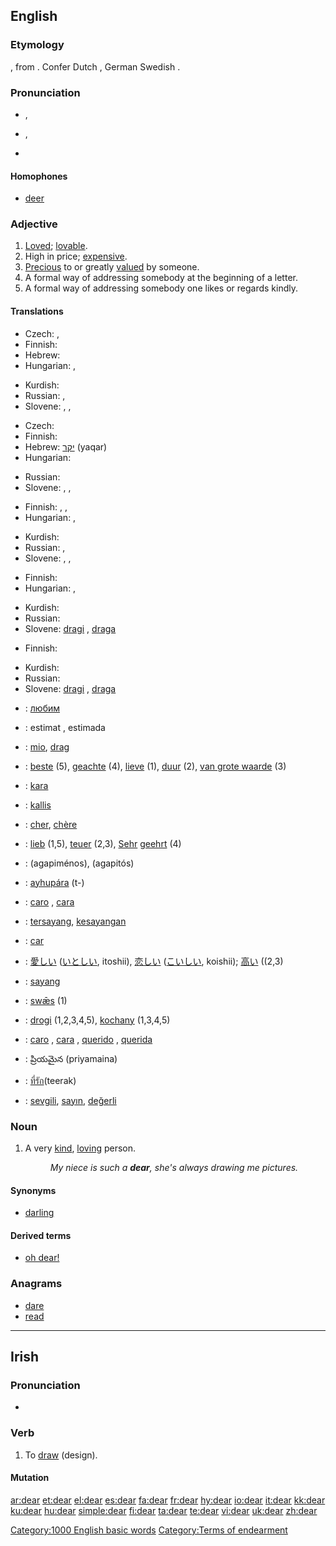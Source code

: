 ==English==

{{rank|friend|herself|year|295|dear|high|above|received}}

===Etymology===
{{ME.}} {{term|dere|lang=enm}}, from {{OE.}} {{term|deore|dēore|lang=ang}}. Confer Dutch {{term|duur||costly|lang=nl}}, German {{term|teuer||dear|lang=de}} Swedish {{term|dyr||expensive|lang=sv}}.

===Pronunciation===
*{{a|RP}} {{IPA|/dɪə/}}, {{SAMPA|/dI@/}}
*{{a|GenAm}} {{IPA|/dɪɹ/}}, {{SAMPA|/dIr/}}
*{{audio|en-us-dear.ogg|Audio (US)}}
*:{{rhymes|ɪə(r)}}

====Homophones====
*[[deer]]

===Adjective===
{{en-adj|dearer|dearest}}

# [[love|Loved]]; [[lovable]].
# High in price; [[expensive]].
# [[precious|Precious]] to or greatly [[value]]d by someone.
# A formal way of addressing somebody at the beginning of a letter.
# A formal way of addressing somebody one likes or regards kindly.

====Translations====
{{trans-top|loved; lovable}}
* Czech: {{t-|cs|drahý|m}}, {{t-|cs|milý|m}}
* Finnish: {{t+|fi|rakas}}
* Hebrew: {{t-|he|יקיר|tr=yaqyr|sc=Hebr}}
* Hungarian: {{t+|hu|drága}}, {{t+|hu|kedves}}
{{trans-mid}}
* Kurdish: {{t+|ku|خۆشه‌ویست|sc=KUchar}}
* Russian: {{t+|ru|дорогой|tr=dorogój|sc=Cyrl}}, {{t+|ru|милый|tr=mílyj|sc=Cyrl}}
* Slovene: {{t+|sl|drag|m}}, {{t+|sl|draga|f}}, {{t+|sl|drago|n}}
{{trans-bottom}}

{{trans-top|high in price; expensive}}
* Czech: {{t-|cs|drahý|m}}
* Finnish: {{t+|fi|kallis}}
* Hebrew: [[יקר]] (yaqar)
* Hungarian: {{t+|hu|drága}}
{{trans-mid}}
* Russian: {{t+|ru|дорогой|tr=dorogój|sc=Cyrl}}
* Slovene: {{t+|sl|drag|m}}, {{t+|sl|draga|f}}, {{t+|sl|drago|n}}
{{trans-bottom}}

{{trans-top|precious to or greatly valued by someone}}
* Finnish: {{t+|fi|rakas}}, {{t+|fi|arvokas}}, {{t+|fi|tärkeä}}
* Hungarian: {{t+|hu|drága}}, {{t+|hu|kedves}}
{{trans-mid}}
* Kurdish: {{t+|ku|ئازیز|sc=KUchar}}
* Russian: {{t+|ru|дорогой|tr=dorogój|sc=Cyrl}}, {{t+|ru|ценный|tr=cénnyj|sc=Cyrl}}
* Slovene: {{t+|sl|drag|m}}, {{t+|sl|draga|f}}, {{t+|sl|drago|n}}
{{trans-bottom}}

{{trans-top|a formal way of addressing somebody at the beginning of a letter}}
* Finnish: {{t+|fi|hyvä}}
* Hungarian: {{t+|hu|drága}}, {{t+|hu|kedves}}
{{trans-mid}}
* Kurdish: {{KUchar|[[به‌ڕێز]]}}
* Russian: {{t+|ru|уважаемый|tr=uvažájemyj|sc=Cyrl}}
* Slovene: [[dragi]] {{m}}, [[draga]] {{f}}
{{trans-bottom}}

{{trans-top|a formal way of addressing somebody one likes or regards kindly}}
* Finnish: {{t+|fi|rakas}}
{{trans-mid}}
* Kurdish: {{KUchar|[[گیان]]}}
* Russian: {{t+|ru|дорогой|tr=dorogój|sc=Cyrl}}
* Slovene: [[dragi]] {{m}}, [[draga]] {{f}}
{{trans-bottom}}

{{checktrans-top}}
*{{ttbc|Bulgarian}}: [[любим]] {{m}}
*{{ttbc|Catalan}}: estimat {{m}}, estimada {{f}}
*{{ttbc|Croatian}}: [[mio]], [[drag]]
*{{ttbc|Dutch}}: [[beste]] (5), [[geachte]] (4), [[lieve]] (1), [[duur]] (2), [[van grote waarde]] (3)
*{{ttbc|Esperanto}}: [[kara]]
*{{ttbc|Estonian}}: [[kallis#Estonian|kallis]]
*{{ttbc|French}}: [[cher]], [[chère]]
*{{ttbc|German}}: [[lieb]] (1,5), [[teuer]] (2,3), [[Sehr]] [[geehrt]] (4)
*{{ttbc|Greek}}: {{t|el|αγαπημένος|m|sc=Grek}} (agapiménos), {{t|el|αγαπητός|m|sc=Grek}} (agapitós)
*{{ttbc|Guaraní}}: [[ayhupára]] (t-)
{{checktrans-mid}}
*{{ttbc|Italian}}: [[caro]] {{m}}, [[cara]] {{f}}
*{{ttbc|Indonesian}}: [[sayang|tersayang]], [[sayang|kesayangan]]
*{{ttbc|Interlingua}}: [[car]]
*{{ttbc|Japanese}}: [[愛しい]] ([[いとしい]], itoshii), [[恋しい]] ([[こいしい]], koishii); [[高い]] ((2,3)
*{{ttbc|Malay}}: [[sayang]]
*{{ttbc|Old English}}: [[swæs|swǣs]] (1)
*{{ttbc|Polish}}: [[drogi]] {{m}} (1,2,3,4,5), [[kochany]] (1,3,4,5)
*{{ttbc|Portuguese}}: [[caro]] {{m}}, [[cara]] {{f}}, [[querido]] {{m}}, [[querida]] {{f}}
*{{ttbc|Telugu}}: ప్రియమైన (priyamaina)
*{{ttbc|Thai}}: [[ที่รัก]](teerak)
*{{ttbc|Turkish}}: [[sevgili]], [[sayın]], [[değerli]]
{{checktrans-bottom}}

===Noun===
{{en-noun}}

# A very [[kind]], [[loving]] person.
#:''My niece is such a '''dear''', she's always drawing me pictures.''

====Synonyms====
*{{i-c|Kind loving person}} [[darling]]

====Derived terms====
*[[oh dear|oh dear!]]

===Anagrams===
*[[dare]]
*[[read]]

[[Category:1000 English basic words]]
[[Category:Terms of endearment]]

----

==Irish==

===Pronunciation===
*{{IPA|lang=ga|[dʲaɾˠ]}}

===Verb===
{{infl|ga|verb|present|dearann|past|dhear|future|dearfaidh|conditional|dhearfadh|past participle|deartha|verbal noun|dearadh}}

# To [[draw]] (design).

====Mutation====
{{ga mut cons|d|ear}}

[[ar:dear]]
[[et:dear]]
[[el:dear]]
[[es:dear]]
[[fa:dear]]
[[fr:dear]]
[[hy:dear]]
[[io:dear]]
[[it:dear]]
[[kk:dear]]
[[ku:dear]]
[[hu:dear]]
[[simple:dear]]
[[fi:dear]]
[[ta:dear]]
[[te:dear]]
[[vi:dear]]
[[uk:dear]]
[[zh:dear]]